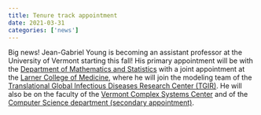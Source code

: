 ```yaml
---
title: Tenure track appointment 
date: 2021-03-31
categories: ['news']
---
```


Big news! Jean-Gabriel Young is becoming an assistant professor at the University of Vermont starting this fall! His primary appointment will be with the [Department of Mathematics and Statistics](https://www.uvm.edu/cems/mathstat) with a joint appointment at the [Larner College of Medicine](https://med.uvm.edu/), where he will join the modeling team of the [Translational Global Infectious Diseases Research Center (TGIR)](https://www.med.uvm.edu/tgircobre/home). He will also be on the faculty of the [Vermont Complex Systems Center](https://vermontcomplexsystems.org/) and of the [Computer Science department (secondary appointment)](https://www.uvm.edu/cems/cs).